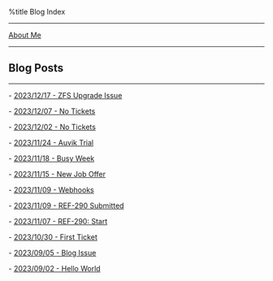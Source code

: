 %title Blog Index

--------
[[about-me.wiki|About Me]]
--------

== Blog Posts ==
-------------

- [[1702849369-zfs-upgrade-issue.wiki|2023/12/17 - ZFS Upgrade Issue ]] 

- [[1701978587-no-tickets.wiki|2023/12/07 - No Tickets ]] 

- [[1701545547-no-tickets.wiki|2023/12/02 - No Tickets ]] 

- [[1700863814-auvik-trial.wiki|2023/11/24 - Auvik Trial ]] 

- [[1700345096-busy-week.wiki|2023/11/18 - Busy Week ]] 

- [[1700104768-new-job-offer.wiki|2023/11/15 - New Job Offer ]] 

- [[1699564352-webhooks.wiki|2023/11/09 - Webhooks ]] 

- [[1699558725-ref-290-submitted.wiki|2023/11/09 - REF-290 Submitted ]] 

- [[1699375988-ref-209-start.wiki|2023/11/07 - REF-290: Start ]] 

- [[1698642000-first-ticket.wiki|2023/10/30 - First Ticket ]] 

- [[1693890000-blog-issue.wiki|2023/09/05 - Blog Issue ]] 

- [[1693630800-hello-world.wiki|2023/09/02 - Hello World ]] 

